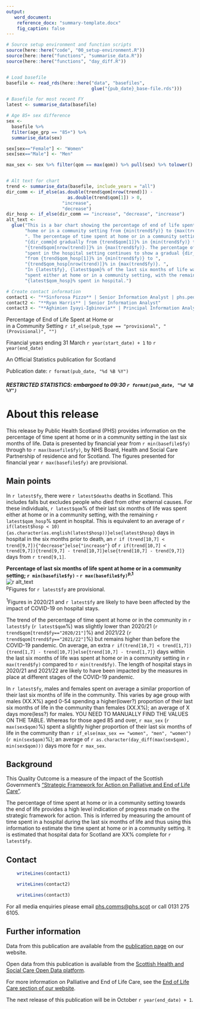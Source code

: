 ```yaml
---
output: 
   word_document:
    reference_docx: "summary-template.docx"
    fig_caption: false
---
```


```r

# Source setup environment and function scripts
source(here::here("code", "00_setup-environment.R"))
source(here::here("functions", "summarise_data.R"))
source(here::here("functions", "day_diff.R"))


# Load basefile
basefile <- read_rds(here::here("data", "basefiles", 
                                glue("{pub_date}_base-file.rds")))

# Basefile for most recent FY
latest <- summarise_data(basefile)

# Age 85+ sex difference
sex <-
  basefile %>%
  filter(age_grp == "85+") %>%
  summarise_data(sex)

sex[sex=="Female"] <- "Women"
sex[sex=="Male"] <- "Men"

max_sex <- sex %>% filter(qom == max(qom)) %>% pull(sex) %>% tolower()


# Alt text for chart
trend <- summarise_data(basefile, include_years = "all")
dir_comm <- if_else(as.double(trend$qom[nrow(trend)]) - 
                       as.double(trend$qom[1]) > 0,
                     "increase",
                     "decrease")
dir_hosp <- if_else(dir_comm == "increase", "decrease", "increase")
alt_text <-
  glue("This is a bar chart showing the percentage of end of life spent at ",
       "home or in a community setting from {min(trend$fy)} to {max(trend$fy)}",
       ". The percentage of time spent at home or in a community setting has ",
       "{dir_comm}d gradually from {trend$qom[1]}% in {min(trend$fy)} to ",
       "{trend$qom[nrow(trend)]}% in {max(trend$fy)}. The percentage of time ",
       "spent in the hospital setting continues to show a gradual {dir_hosp} ",
       "from {trend$qom_hosp[1]}% in {min(trend$fy)} to ",
       "{trend$qom_hosp[nrow(trend)]}% in {max(trend$fy)}. ",
       "In {latest$fy}, {latest$qom}% of the last six months of life was ",
       "spent either at home or in a community setting, with the remaining ",
       "{latest$qom_hosp}% spent in hospital.")

# Create contact information
contact1 <- "**Sinforosa Pizzo** | Senior Information Analyst | phs.peolc@phs.scot"
contact2 <- "**Ryan Harris** | Senior Information Analyst"
contact3 <- "**Aghimien Iyayi-Igbinovia** | Principal Information Analyst"

```

<Div custom-style = "Publication Title">
Percentage of End of Life Spent at Home or<br> 
in a Community Setting `r if_else(pub_type == "provisional", "(Provisional)", "")`
</div>
<Div custom-style = "Publication subtitle">
Financial years ending 31 March `r year(start_date) + 1` to `r year(end_date)`
</div>
<Div custom-style = "Stats designation"> 
An Official Statistics publication for Scotland 
</div>
<Div custom-style = "Publication date"> 
Publication date: `r format(pub_date, "%d %B %Y")`
</div>
<Div custom-style = "Restricted Stats"> 
##### RESTRICTED STATISTICS: embargoed to 09:30 `r format(pub_date, "%d %B %Y")`
</div>

# About this release

This release by Public Health Scotland (PHS) provides information on the percentage of time spent at home or in a community setting in the last six months of life. Data is presented by financial year from `r min(basefile$fy)` through to `r max(basefile$fy)`, by NHS Board, Health and Social Care Partnership of residence and for Scotland. The figures presented for financial year `r max(basefile$fy)` are provisional. 
</div>
<Div custom-style = "Heading 1">
# Main points
</div>

<Div custom-style = "Bullet 1">
In `r latest$fy`, there were `r latest$deaths` deaths in Scotland. This includes falls but excludes people who died from other external causes. For these individuals, `r latest$qom`% of their last six months of life was spent either at home or in a community setting, with the remaining `r latest$qom_hosp`% spent in hospital. This is equivalent to an average of `r if(latest$hosp < 10){as.character(as.english(latest$hosp))}else{latest$hosp}` days in hospital in the six months prior to death, an `r if (trend[10,7] < trend[9,7]){"decrease"}else{"increase"}` of `r if(trend[10,7] < trend[9,7]){trend[9,7] - trend[10,7]}else{trend[10,7] - trend[9,7]}` days from `r trend[9,1]`.
</div>

<Div custom-style = "Table or chart caption">**Percentage of last six months of life spent at home or in a community setting; `r min(basefile$fy)` - `r max(basefile$fy)`^p,1^** </div>
![`r alt_text`](figures/figure-1-summary.png) \
<Div custom-style = "Chart Notes">
^p^Figures for `r latest$fy` are provisional.
<Div custom-style = "Chart Notes">
^1^Figures in 2020/21 and `r latest$fy` are likely to have been affected by the impact of COVID-19 on hospital stays. \
</div>

</div>
<Div custom-style = "Bullet 1">
The trend of the percentage of time spent at home or in the community in `r latest$fy` (`r latest$qom`%) was slightly lower than 2020/21 (`r trend$qom[trend$fy=="2020/21"]`%) and 2021/22 (`r trend$qom[trend$fy=="2021/22"]`%) but remains higher than before the COVID-19 pandemic.
On average, an extra `r if(trend[10,7] < trend[1,7]){trend[1,7] - trend[10,7]}else{trend[10,7] - trend[1,7]}` days within the last six months of life was spent at home or in a community setting in `r max(trend$fy)` compared to `r min(trend$fy)`. The length of hospital stays in 2020/21 and 2021/22 are likely to have been impacted by the measures in place at different stages of the COVID-19 pandemic.
</div>

<Div custom-style = "Bullet 1">
In `r latest$fy`, males and females spent on average a similar proportion of their last six months of life in the community. This varies by age group with males (XX.X%) aged 0-54 spending a higher(lower?) proportion of their last six months of life in the community than females (XX.X%); an average of X days more(less?) for males. YOU NEED TO MANUALLY FIND THE VALUES ON THE TABLE. Whereas for those aged 85 and over, `r max_sex` (`r max(sex$qom)`%) spent a slightly higher proportion of their last six months of life in the community than `r if_else(max_sex == "women", "men", "women")` (`r min(sex$qom)`%); an average of `r as.character(day_diff(max(sex$qom), min(sex$qom)))` days more for `r max_sex`.
</div>


</div>
<Div custom-style = "Heading 1">
# Background
</div>
This Quality Outcome is a measure of the impact of the Scottish Government’s [“Strategic Framework for Action on Palliative and End of Life Care”](http://www.gov.scot/Resource/0049/00491388.pdf).

The percentage of time spent at home or in a community setting towards the end of life provides a high level indication of progress made on the strategic framework for action. This is inferred by measuring the amount of time spent in a hospital during the last six months of life and thus using this information to estimate the time spent at home or in a community setting.
It is estimated that hospital data for Scotland are XX% complete for `r latest$fy`. 
</div>
<Div custom-style = "Heading 1">
# Contact
</div>
```r
    writeLines(contact1)
```
</div>
```r
    writeLines(contact2)
```
</div>
```r
    writeLines(contact3)
```

For all media enquiries please email <phs.comms@phs.scot> or call 0131 275 6105.

</div>
<Div custom-style = "Heading 1">
# Further information
</div>
Data from this publication are available from the [publication page](https://publichealthscotland.scot/publications/percentage-of-end-of-life-spent-at-home-or-in-a-community-setting/percentage-of-end-of-life-spent-at-home-or-in-a-community-setting-financial-years-ending-31-march-2013-to-2022/) on our website.

Open data from this publication is available from  the [Scottish Health and Social Care Open Data platform](https://www.opendata.nhs.scot/dataset/palliative-and-end-of-life-care).

For more information on Palliative and End of Life Care, see the [End of Life Care section of our website](https://beta.isdscotland.org/topics/end-of-life-care/).

The next release of this publication will be in October `r year(end_date) + 1`.
